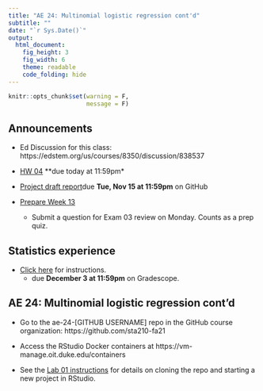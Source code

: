 ```yaml
---
title: "AE 24: Multinomial logistic regression cont'd" 
subtitle: ""
date: "`r Sys.Date()`"
output: 
  html_document: 
    fig_height: 3
    fig_width: 6
    theme: readable
    code_folding: hide
---
```


```r
knitr::opts_chunk$set(warning = F, 
                      message = F)
```


## Announcements

- Ed Discussion for this class: https://edstem.org/us/courses/8350/discussion/838537

- [HW 04](https://sta210-fa21.netlify.app/hw/hw-04.html) **due today at 11:59pm*

- [Project draft report](https://sta210-fa21.netlify.app/project/#draft-report)due **Tue, Nov 15 at 11:59pm** on GitHub 

- [Prepare Week 13](https://sta210-fa21.netlify.app/prepare/week-13.html)
  - Submit a question for Exam 03 review on Monday. Counts as a prep quiz. 
  
## Statistics experience 

- [Click here](https://sta210-fa21.netlify.app/hw/stats-experience.html) for instructions. 
  - due **December 3 at 11:59pm** on Gradescope.
  
##  AE 24: Multinomial logistic regression cont'd

- Go to the ae-24-[GITHUB USERNAME] repo in the GitHub course organization: https://github.com/sta210-fa21

- Access the RStudio Docker containers at https://vm-manage.oit.duke.edu/containers

- See the [Lab 01 instructions](https://sta210-fa21.netlify.app/labs/lab-01-ikea.html) for details on cloning the repo and starting a new project in RStudio.

